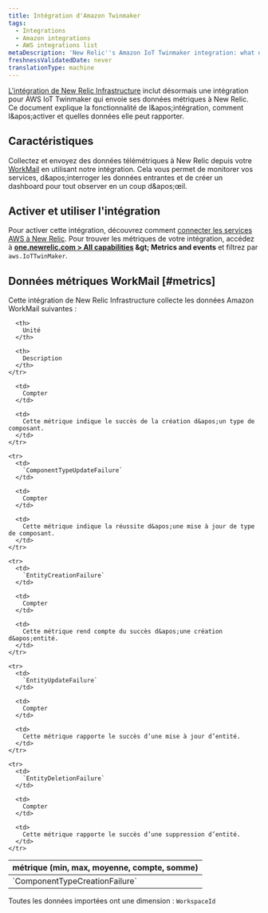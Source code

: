 ```yaml
---
title: Intégration d'Amazon Twinmaker
tags:
  - Integrations
  - Amazon integrations
  - AWS integrations list
metaDescription: 'New Relic''s Amazon IoT Twinmaker integration: what data it reports and how to enable it.'
freshnessValidatedDate: never
translationType: machine
---
```


[L&apos;intégration de New Relic Infrastructure](/docs/infrastructure/introduction-infra-monitoring) inclut désormais une intégration pour AWS IoT Twinmaker qui envoie ses données métriques à New Relic. Ce document explique la fonctionnalité de l&amp;apos;intégration, comment l&amp;apos;activer et quelles données elle peut rapporter.

## Caractéristiques

Collectez et envoyez des données télémétriques à New Relic depuis votre [WorkMail](https://aws.amazon.com/iot-twinmaker/) en utilisant notre intégration. Cela vous permet de monitorer vos services, d&amp;apos;interroger les données entrantes et de créer un dashboard pour tout observer en un coup d&amp;apos;œil.

## Activer et utiliser l&apos;intégration

Pour activer cette intégration, découvrez comment [connecter les services AWS à New Relic](/docs/infrastructure/amazon-integrations/connect/aws-metric-stream-setup/). Pour trouver les métriques de votre intégration, accédez à <DNT>**[one.newrelic.com &gt; All capabilities](https://one.newrelic.com/all-capabilities) &amp;gt; Metrics and events**</DNT> et filtrez par `aws.IoTTwinMaker`.

## Données métriques WorkMail [#metrics]

Cette intégration de New Relic Infrastructure collecte les données Amazon WorkMail suivantes :

<table>
  <thead>
    <tr>
      <th style={{ width: "200px" }}>
        métrique (min, max, moyenne, compte, somme)
      </th>

      <th>
        Unité
      </th>

      <th>
        Description
      </th>
    </tr>
  </thead>

  <tbody>
    <tr>
      <td>
        `ComponentTypeCreationFailure`
      </td>

      <td>
        Compter
      </td>

      <td>
        Cette métrique indique le succès de la création d&apos;un type de composant.
      </td>
    </tr>

    <tr>
      <td>
        `ComponentTypeUpdateFailure`
      </td>

      <td>
        Compter
      </td>

      <td>
        Cette métrique indique la réussite d&apos;une mise à jour de type de composant.
      </td>
    </tr>

    <tr>
      <td>
        `EntityCreationFailure`
      </td>

      <td>
        Compter
      </td>

      <td>
        Cette métrique rend compte du succès d&apos;une création d&apos;entité.
      </td>
    </tr>

    <tr>
      <td>
        `EntityUpdateFailure`
      </td>

      <td>
        Compter
      </td>

      <td>
        Cette métrique rapporte le succès d’une mise à jour d’entité.
      </td>
    </tr>

    <tr>
      <td>
        `EntityDeletionFailure`
      </td>

      <td>
        Compter
      </td>

      <td>
        Cette métrique rapporte le succès d’une suppression d’entité.
      </td>
    </tr>
  </tbody>
</table>

Toutes les données importées ont une dimension : `WorkspaceId`